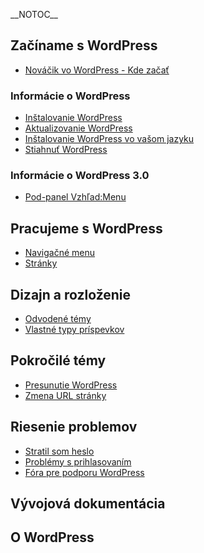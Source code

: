 {{Languages|
{{en}}
{{ar}}
{{bg}}
{{cs}}
{{de}}
{{es}}
{{fi}}
{{fr}}
{{he}}
{{hu}}
{{id}}
{{it}}
{{ja/top}}
{{ka}}
{{ko}}
{{lo}}
{{mya}}
{{nl}}
{{pl}}
{{pt}}
{{pt-br}} 
{{ru}}
{{ro}}
{{sk}}
{{sl}}
{{sq}}
{{sv}}
{{th}}
{{tr}}
{{vi}}
{{zh-cn| WordPress 官方中文文档}}
{{zh-tw}}
}}
__NOTOC__
==Začíname s WordPress==

* [[sk:New_To_WordPress_-_Where_to_Start|Nováčik vo WordPress - Kde začať]]

<!--WordPress 2.8 Informácie-->
===Informácie o WordPress===

* [http://codex.wordpress.org/sk:Inštalácia_WordPress Inštalovanie WordPress]
* [http://codex.wordpress.org/sk:Aktualizácia_WordPress Aktualizovanie WordPress]
* [http://codex.wordpress.org/sk:Inštalácia_WordPress_vo_vašom_jazyku Inštalovanie WordPress vo vašom jazyku]
* [http://www.wordpress.org/download/ Stiahnuť WordPress]

===Informácie o WordPress 3.0===
* [http://codex.wordpress.org/sk:Pod-panel_Vzhľad:Menu Pod-panel Vzhľad:Menu]

==Pracujeme s WordPress==
* [http://codex.wordpress.org/sk:Navigačné_menu Navigačné menu]
* [http://codex.wordpress.org/sk:Stránky Stránky]

==Dizajn a rozloženie==
* [http://codex.wordpress.org/sk:Odvodené_témy Odvodené témy]
* [http://codex.wordpress.org/sk:Vlastné_typy_príspevkov Vlastné typy príspevkov]

==Pokročilé témy==
* [http://codex.wordpress.org/sk:Presunutie_WordPress Presunutie WordPress]
* [http://codex.wordpress.org/sk:Zmena_URL_stránky Zmena URL stránky]

==Riesenie problemov==
* [http://codex.wordpress.org/sk:Obnova_vášho_hesla Stratil som heslo]
* [http://codex.wordpress.org/sk:Problémy_s_prihlasovaním Problémy s prihlasovaním]
* [http://wordpress.org/support/ Fóra pre podporu WordPress]

==Vývojová dokumentácia==

==O WordPress==